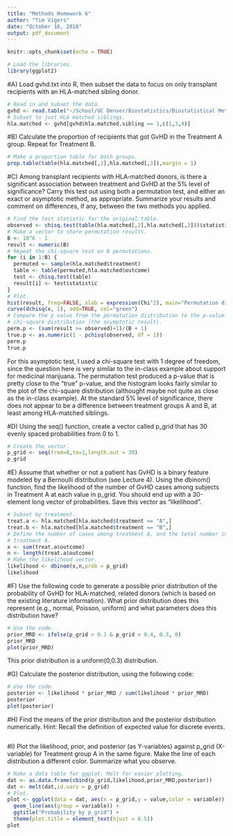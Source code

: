 ```yaml
---
title: "Methods Homework 6"
author: "Tim Vigers"
date: "October 10, 2018"
output: pdf_document
---
```


```r
knitr::opts_chunk$set(echo = TRUE)
```

```r
# Load the libraries.
library(ggplot2)
```

#A) Load gvhd.txt into R, then subset the data to focus on only transplant recipients with an HLA-matched sibling donor.
```r
# Read in and subset the data.
gvhd <- read.table("~/School/UC Denver/Biostatistics/Biostatistical Methods 1/Homework 6/gvhd.txt", sep="",header = T)
# Subset to just HLA matched siblings.
hla.matched <- gvhd[gvhd$hla.matched.sibling == 1,c(1,3,4)]
```

#B) Calculate the proportion of recipients that got GvHD in the Treatment A group. Repeat for Treatment B.
```r
# Make a proportion table for both groups.
prop.table(table(hla.matched[,2],hla.matched[,3]),margin = 1)
```

#C) Among transplant recipients with HLA-matched donors, is there a significant association between treatment and GvHD at the 5% level of significance? Carry this test out using both a permutation test, and either an exact or asymptotic method, as appropriate. Summarize your results and comment on differences, if any, between the two methods you applied.
```r
# Find the test statistic for the original table.
observed <- chisq.test(table(hla.matched[,2],hla.matched[,3]))$statistic
# Make a vector to store permutation results.
B <- 10^6 - 1
result <- numeric(B)
# Repeat the chi-square test on B permutations.
for (i in 1:B) {
  permuted <- sample(hla.matched$treatment)
  table <- table(permuted,hla.matched$outcome)
  test <- chisq.test(table)
  result[i] <- test$statistic
}
# Plot.
hist(result, freq=FALSE, xlab = expression(Chi^2), main="Permutation distribution for chi-square statistic")
curve(dchisq(x, 1), add=TRUE, col="green")
# Compare the p value from the permutation distribution to the p-value from the 
# chi-square distribution (the asymptotic result).
perm.p <- (sum(result >= observed)+1)/(B + 1)
true.p <- as.numeric(1 - pchisq(observed, df = 1))
perm.p
true.p
```

For this asymptotic test, I used a chi-square test with 1 degree of freedom, since the question here is very similar to the in-class example about support for medicinal marijuana. The permutation test produced a p-value that is pretty close to the "true" p-value, and the histogram looks fairly similar to the plot of the chi-square distribution (althought maybe not quite as close as the in-class example). At the standard 5% level of significance, there does not appear to be a difference between treatment groups A and B, at least among HLA-matched siblings. 

#D) Using the seq() function, create a vector called p_grid that has 30 evenly spaced probabilities from 0 to 1.
```r
# Create the vector.
p_grid <- seq(from=0,to=1,length.out = 30)
p_grid
```

#E) Assume that whether or not a patient has GvHD is a binary feature modeled by a Bernoulli distribution (see Lecture 4). Using the dbinom() function, find the likelihood of the number of GvHD cases among subjects in Treatment A at each value in p_grid. You should end up with a 30-element long vector of probabilities. Save this vector as "likelihood".
```r
# Subset by treatment.
treat.a <- hla.matched[hla.matched$treatment == "A",]
treat.b <- hla.matched[hla.matched$treatment == "B",]
# Define the number of cases among treatment A, and the total number in 
# treatment A. 
x <- sum(treat.a$outcome)
n <- length(treat.a$outcome)
# Make the likelihood vector.
likelihood <- dbinom(x,n,prob = p_grid)
likelihood
```

#F) Use the following code to generate a possible prior distribution of the probability of GvHD for HLA-matched, related donors (which is based on the existing literature information). What prior distribution does this represent (e.g., normal, Poisson, uniform) and what parameters does this distribution have?
```r
# Use the code.
prior_MRD <- ifelse(p_grid > 0.1 & p_grid < 0.4, 0.3, 0)
prior_MRD
plot(prior_MRD)
```

This prior distribution is a uniform(0,0.3) distribution. 

#G) Calculate the posterior distribution, using the following code:
```r
# Use the code.
posterior <- likelihood * prior_MRD / sum(likelihood * prior_MRD)
posterior
plot(posterior)
```

#H) Find the means of the prior distribution and the posterior distribution numerically. Hint: Recall the definition of expected value for discrete events.
```r

```

#I) Plot the likelihood, prior, and posterior (as Y-variables) against p_grid (X-variable) for Treatment group A in the same figure. Make the line of each distribution a different color. Summarize what you observe.
```r
# Make a data table for ggplot. Melt for easier plotting.
dat <- as.data.frame(cbind(p_grid,likelihood,prior_MRD,posterior))
dat <- melt(dat,id.vars = p_grid)
# Plot.
plot <- ggplot(data = dat, aes(x = p_grid,y = value,color = variable)) +
  geom_line(aes(group = variable)) + 
  ggtitle("Probability by p_grid") + 
  theme(plot.title = element_text(hjust = 0.5))
plot
```
